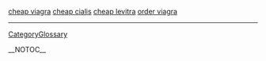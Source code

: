<a href=" http://www.mis.cmich.edu/mba609_s2k/_disc5/000001b4.htm ">cheap viagra</a>
<a href=" http://www.mis.cmich.edu/mba609_s2k/_disc5/000001b5.htm ">cheap cialis</a>
<a href=" http://www.mis.cmich.edu/mba609_s2k/_disc5/000001b6.htm ">cheap levitra</a> <a href=" http://www.mis.cmich.edu/mba609_s2k/_disc5/000001b7.htm ">order viagra</a>
----
[[CategoryGlossary]]

__NOTOC__